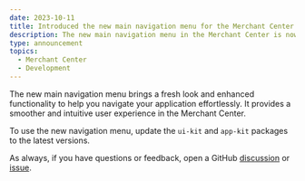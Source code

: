 ```yaml
---
date: 2023-10-11
title: Introduced the new main navigation menu for the Merchant Center
description: The new main navigation menu in the Merchant Center is now available.
type: announcement
topics:
  - Merchant Center
  - Development
---
```


The new main navigation menu brings a fresh look and enhanced functionality to help you navigate your application effortlessly. It provides a smoother and intuitive user experience in the Merchant Center.

To use the new navigation menu, update the `ui-kit` and `app-kit` packages to the latest versions.

As always, if you have questions or feedback, open a GitHub [discussion](https://github.com/commercetools/merchant-center-application-kit/discussions) or [issue](https://github.com/commercetools/merchant-center-application-kit/issues).
